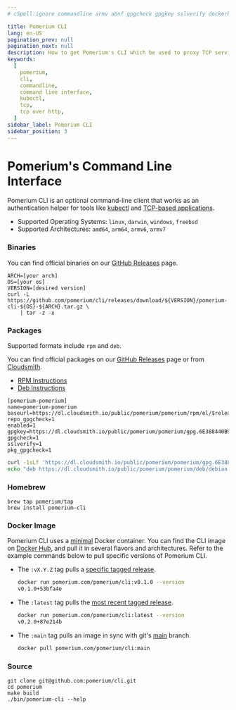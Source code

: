 ```yaml
---
# cSpell:ignore commandline armv abnf gpgcheck gpgkey sslverify dockerhub

title: Pomerium CLI
lang: en-US
pagination_prev: null
pagination_next: null
description: How to get Pomerium's CLI which be used to proxy TCP services and kubernetes commands
keywords:
  [
    pomerium,
    cli,
    commandline,
    command line interface,
    kubectl,
    tcp,
    tcp over http,
  ]
sidebar_label: Pomerium CLI
sidebar_position: 3
---
```



# Pomerium's Command Line Interface

Pomerium CLI is an optional command-line client that works as an authentication helper for tools like [kubectl](/docs/deploy/k8s/configure.md) and [TCP-based applications](/docs/capabilities/tcp/).

- Supported Operating Systems: `linux`, `darwin`, `windows`, `freebsd`
- Supported Architectures: `amd64`, `arm64`, `armv6`, `armv7`

### Binaries

You can find official binaries on our [GitHub Releases](https://github.com/pomerium/cli/releases) page.

```shell
ARCH=[your arch]
OS=[your os]
VERSION=[desired version]
curl -L https://github.com/pomerium/cli/releases/download/${VERSION}/pomerium-cli-${OS}-${ARCH}.tar.gz \
    | tar -z -x
```

### Packages

Supported formats include `rpm` and `deb`.

You can find official packages on our [GitHub Releases](https://github.com/pomerium/cli/releases) page or from [Cloudsmith](https://cloudsmith.io/~pomerium/repos/pomerium/packages/).

- [RPM Instructions](https://cloudsmith.io/~pomerium/repos/pomerium/setup/#formats-rpm)
- [Deb Instructions](https://cloudsmith.io/~pomerium/repos/pomerium/setup/#formats-deb)

<Tabs>

<TabItem value="yum" label="Yum">

```abnf title="/etc/yum.repos.d/pomerium-cli.repo"
[pomerium-pomerium]
name=pomerium-pomerium
baseurl=https://dl.cloudsmith.io/public/pomerium/pomerium/rpm/el/$releasever/$basearch
repo_gpgcheck=1
enabled=1
gpgkey=https://dl.cloudsmith.io/public/pomerium/pomerium/gpg.6E388440B94E1407.key
gpgcheck=1
sslverify=1
pkg_gpgcheck=1
```

</TabItem>
<TabItem value="deb" label="Deb">

```bash
curl -1sLf 'https://dl.cloudsmith.io/public/pomerium/pomerium/gpg.6E388440B94E1407.key' | apt-key add -
echo "deb https://dl.cloudsmith.io/public/pomerium/pomerium/deb/debian buster main" > /etc/apt/sources.list.d/pomerium-pomerium.list
```

</TabItem>
</Tabs>

### Homebrew

```shell
brew tap pomerium/tap
brew install pomerium-cli
```

### Docker Image

Pomerium CLI uses a [minimal](https://github.com/GoogleContainerTools/distroless) Docker container. You can find the CLI image on [Docker Hub](https://hub.docker.com/r/pomerium/cli), and pull it in several flavors and architectures. Refer to the example commands below to pull specific versions of Pomerium CLI.

- The `:vX.Y.Z` tag pulls a [specific tagged release](https://github.com/pomerium/cli/tags).

  ```bash {2}
  docker run pomerium.com/pomerium/cli:v0.1.0 --version
  v0.1.0+53bfa4e
  ```

- The `:latest` tag pulls the [most recent tagged release](https://github.com/pomerium/cli/releases).

  ```bash {2}
  docker run pomerium.com/pomerium/cli:latest --version
  v0.2.0+87e214b
  ```

- The `:main` tag pulls an image in sync with git's [main](https://github.com/pomerium/pomerium/tree/main) branch.

  ```bash
  docker pull pomerium.com/pomerium/cli:main
  ```

### Source

```shell
git clone git@github.com:pomerium/cli.git
cd pomerium
make build
./bin/pomerium-cli --help
```
